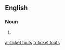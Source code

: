 ==English==

===Noun===
{{head|en|noun plural form|head=[[ticket]] [[tout]]s}}

# {{context|British|lang=en}} {{plural of|ticket tout|lang=en}}

[[ar:ticket touts]]
[[fr:ticket touts]]